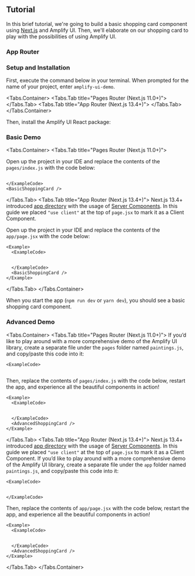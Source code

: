 
## Tutorial

In this brief tutorial, we're going to build a basic shopping card component using [Next.js](https://nextjs.org/docs) and Amplify UI. Then, we'll elaborate on our shopping card to play with the possibilities of using Amplify UI.

### App Router
<AppDirectoryAlert/>

### Setup and Installation

First, execute the command below in your terminal. When prompted for the name of your project, enter `amplify-ui-demo`. 

<Tabs.Container>
  <Tabs.Tab title="Pages Router (Next.js 11.0+)">
    <TerminalCommand command="npx create-next-app@latest amplify-ui-demo --no-app && cd amplify-ui-demo" />
  </Tabs.Tab>
  <Tabs.Tab title="App Router (Next.js 13.4+)">
    <TerminalCommand command="npx create-next-app@latest amplify-ui-demo && cd amplify-ui-demo" />
  </Tabs.Tab>
</Tabs.Container>

Then, install the Amplify UI React package:

<InstallScripts framework="react" />

### Basic Demo

<Tabs.Container>
  <Tabs.Tab title="Pages Router (Next.js 11.0+)">

Open up the project in your IDE and replace the contents of the `pages/index.js` with the code below:

  <Example>
    <ExampleCode>
    
  ```tsx file=./examples/BasicExampleCode.tsx
  ```

    </ExampleCode>
    <BasicShoppingCard />
  </Example>

  </Tabs.Tab>
    <Tabs.Tab title="App Router (Next.js 13.4+)">
    <Alert variation="info" role="none">
      Next.js 13.4+ introduced [app directory](https://nextjs.org/docs/app/building-your-application/routing#the-app-directory) with the usage of [Server Components](https://nextjs.org/docs/app/building-your-application/rendering/server-components). In this guide we placed `"use client"` at the top of `page.jsx` to mark it as a Client Component.
    </Alert>

Open up the project in your IDE and replace the contents of the `app/page.jsx` with the code below:

    <Example>
      <ExampleCode>

```tsx file=./examples/UseClientBasicExampleCode.tsx
```

      </ExampleCode>
      <BasicShoppingCard />
    </Example>
  </Tabs.Tab>
</Tabs.Container>

When you start the app (`npm run dev` or `yarn dev`), you should see a basic shopping card component.

### Advanced Demo

<Tabs.Container>
  <Tabs.Tab title="Pages Router (Next.js 11.0+)">
If you’d like to play around with a more comprehensive demo of the Amplify UI library, create a separate file under the `pages` folder named `paintings.js`, and copy/paste this code into it:

    <ExampleCode>

```tsx file=./examples/paintings.ts
```

   </ExampleCode>

Then, replace the contents of `pages/index.js` with the code below, restart the app, and experience all the beautiful components in action!

    <Example>
      <ExampleCode>

```tsx file=./examples/AdvancedExampleCode.tsx
```

      </ExampleCode>
      <AdvancedShoppingCard />
    </Example>

  </Tabs.Tab>
  <Tabs.Tab title="App Router (Next.js 13.4+)">
  <Alert variation="info" role="none">
    Next.js 13.4+ introduced [app directory](https://nextjs.org/docs/app/building-your-application/routing#the-app-directory) with the usage of [Server Components](https://nextjs.org/docs/app/building-your-application/rendering/server-components). In this guide we placed `"use client"` at the top of `page.jsx` to mark it as a Client Component.
  </Alert>
If you’d like to play around with a more comprehensive demo of the Amplify UI library, create a separate file under the `app` folder named `paintings.js`, and copy/paste this code into it:

    <ExampleCode>

```tsx file=./examples/paintings.ts
```

    </ExampleCode>

Then, replace the contents of `app/page.jsx` with the code below, restart the app, and experience all the beautiful components in action!

    <Example>
      <ExampleCode>

```tsx file=./examples/UseClientAdvancedExampleCode.tsx
```

      </ExampleCode>
      <AdvancedShoppingCard />
    </Example>
  </Tabs.Tab>
</Tabs.Container>
